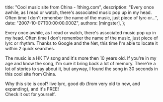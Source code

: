 
  title: "Cool music site from China - 1thing.com",
  description: "Every once awhile, as I read or watch, there's associated music pop up in my head. Often time I don't remember the name of the music, just piece of lyrc or...",
  date: "2007-10-07T00:00:00.000Z",
  authors: [mingster],
};

<p>Every once awhile, as I read or watch, there's associated music pop up in my head. Often time I don't remember the name of the music, just piece of lyrc or rhythm. Thanks to Google and the Net, this time I'm able to locate it within 2 quick searches.</p>
<p>The music is a HK TV song and it's more then 10 years old. If you're in my age and know the song, I'm sure it bring back a lot of memory. There're a lot of stories to say about it, but anyway, I found the song in 30 seconds in this cool site from China.</p>
<p>Why this site is cool? live lyrc, good db (from very old to new, and expanding), and it's FREE!<br /><a href="http://www.1ting.com/player/7f/player_61782.html"><img id="BLOGGER_PHOTO_ID_5118491352872830066" alt="" src="/img/image001.jpg" border="0" /></a>Check it out for yourself.</p>
